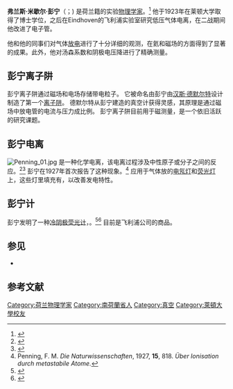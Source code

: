 {{Infobox scientist
|name              = 弗兰斯·米歇尔·彭宁
|image             =
|image_size       = 200
|caption           = 
|birth_date        = 1894年9月12日
|birth_place       = [[霍林赫姆|霍林赫姆]]（Gorinchem）, [[荷兰|荷兰]]
|death_date        = 1953年12月6日
|death_place       = [[乌得勒支|乌得勒支]]（Utrecht）, 荷兰
|residence         = 
|citizenship       = 
|nationality       = 
|ethnicity         = 
|fields            = 物理, {{link-en|气相离子化学|Gas-phase ion chemistry}}
|workplaces        = 
|alma_mater        = 
|doctoral_advisor  = 
|academic_advisor  = 
|doctoral_students = 
|notable_students  = 
|known_for         = {{link-en|彭宁电离|Penning ionization}}，[[彭宁离子阱|彭宁离子阱]]
|author_abbrev_bot = 
|author_abbrev_zoo = 
|influences        = 
|influenced        = 
|awards            = 
|religion          = 
|signature         = <!--(filename only)-->
|footnotes         = 
}}
'''弗兰斯·米歇尔·彭宁'''（{{lang-nl|Frans Michel Penning}}；{{bd|1894年|9月12日|1953年|12月6日}}) 是荷兰籍的实验[[物理学家|物理学家]]。<ref>{{cite web |url=http://www.arjenboogaard.nl/penning.html |title=Frans Michel Penning (1894-1953) |accessdate=2014-10-31 |archive-date=2015-08-11 |archive-url=https://web.archive.org/web/20150811030108/http://www.arjenboogaard.nl/penning.html |dead-url=no }}</ref> 他于1923年在莱顿大学取得了博士学位，之后在Eindhoven的飞利浦实验室研究低压气体电离，在二战期间他改进了电子管。

他和他的同事们对气体[[电离|放电]]进行了十分详细的观测，在氦和磁场的方面得到了显著的成果。此外，他对汤森系数和阴极电压降进行了精确测量。

==彭宁离子阱==
{{Main|彭宁离子阱}}
彭宁离子阱通过磁场和电场存储带电粒子。 它被命名由彭宁由[[汉斯·德默尔特|汉斯·德默尔特]]设计制造了第一个[[离子阱|离子阱]]。 德默尔特从彭宁建造的真空计获得灵感，其原理是通过磁场中放电管的电流与压力成比例。 彭宁离子阱目前用于磁测量，是一个依旧活跃的研究课题。

==彭宁电离==
[[File:Penning_01.jpg|thumb]]
{{link-en|彭宁电离|Penning ionization}}是一种化学电离，该电离过程涉及中性原子或分子之间的反应。<ref name="pmid17155624">{{cite journal |author=Arango CA, Shapiro M, Brumer P |title=Cold atomic collisions: coherent control of penning and associative ionization |journal=Phys. Rev. Lett. |volume=97 |issue=19 |pages=193202 |date=2006 |pmid=17155624 |doi=10.1103/PhysRevLett.97.193202 |bibcode=2006PhRvL..97s3202A|arxiv = physics/0610131 }}</ref><ref name="pmid17016831">{{cite journal |author=Hiraoka K, Furuya H, Kambara S, Suzuki S, Hashimoto Y, Takamizawa A |title=Atmospheric-pressure Penning ionization of aliphatic hydrocarbons |journal=Rapid Commun. Mass Spectrom. |volume=20 |issue=21 |pages=3213–22 |date=2006 |pmid=17016831 |doi=10.1002/rcm.2706}}</ref> 彭宁在1927年首次报告了这种现象。<ref>Penning, F. M. ''Die Naturwissenschaften'', 1927, '''15''', 818.  ''Über Ionisation durch metastabile Atome.''</ref>
{{link-en|彭宁效应|penning effect}}应用于气体放的[[氖灯|电氖灯]]和[[荧光灯|荧光灯]]上，这些灯里填充有{{link-en|彭宁混合物|Penning mixture}}，以改善发电特性。

==彭宁计==
彭宁发明了一种[[冷阴极荧光灯管|冷阴极荧光计]]，{{link-en|彭宁计|Pressure measurement}}。<ref>{{cite web |url=http://www.rsc.org/chemistryworld/2012/10/pennings-vacuum-gauge |title=Penning’s vacuum gauge |last=Sella |first=Andrea |work=Chemistry World |publisher=Royal Society of Chemistry |accessdate=2012-10-31 |archive-date=2014-10-31 |archive-url=https://web.archive.org/web/20141031044618/http://www.rsc.org/chemistryworld/2012/10/pennings-vacuum-gauge |dead-url=no }}</ref><ref name="Penning1937">{{cite journal|last1=Penning|first1=F.M.|title=Ein neues manometer für niedrige gasdrucke, insbesondere zwischen l0−3 und 10−5 mm|journal=Physica|volume=4|issue=2|date=1937|pages=71–75|issn=00318914|doi=10.1016/S0031-8914(37)80123-8|bibcode = 1937Phy.....4...71P }}</ref> 目前是飞利浦公司的商品。

==参见==
*{{link-en|低温技术时间线|Timeline of low-temperature technology}}

==参考文献==
{{reflist}}

{{Authority control}}

{{DEFAULTSORT:Penning, Frans Michel}}
[[Category:荷兰物理学家|Category:荷兰物理学家]]
[[Category:南荷蘭省人|Category:南荷蘭省人]]
[[Category:真空|Category:真空]]
[[Category:萊頓大學校友|Category:萊頓大學校友]]